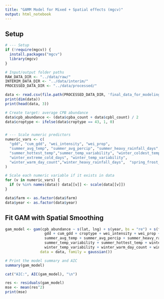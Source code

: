 ```yaml
---
title: "GAMM Model for Mixed + Spatial effects (mgcv)"
output: html_notebook
---
```


## Setup

```r
# --- Setup
if (!require(mgcv)) {
  install.packages("mgcv")
  library(mgcv)
}

# Input/output folder paths
RAW_DATA_DIR <- "../data/raw/"
INTERIM_DATA_DIR <- "../data/interim/"
PROCESSED_DATA_DIR <- "../data/processed/"
```

```r
data <- read.csv(file.path(PROCESSED_DATA_DIR, 'final_data_for_modeling.csv'))
print(dim(data))
print(head(data, 3))
```

```r
# Create target: average CPB abundance
data$cpb_abundance <- (data$cpba_count + data$cpbl_count) / 2
data$croptype <- ifelse(data$croptype == 43, 1, 0)


# --- Scale numeric predictors
numeric_vars <- c(
  "gdd", "cum_gdd", "wei_intensity", "wei_prop",
  "summer_avg_temp", "summer_avg_percip", "summer_heavy_rainfall_days",
  "summer_hottest_temp","summer_temp_variability", "winter_coldest_temp",
  "winter_extreme_cold_days", "winter_temp_variability",
  "winter_warm_day_count","winter_heavy_rainfall_days",  "spring_frost_free_days"
)

# Scale each numeric variable if it exists in data
for (v in numeric_vars) {
  if (v %in% names(data)) data[[v]] <- scale(data[[v]])
}

data$farm <- as.factor(data$farm)
data$year <- as.factor(data$year)

```

## Fit GAM with Spatial Smoothing

```r
gam_model <- gam(cpb_abundance ~ s(lat, lng) + s(year, bs = "re") + s(farm, bs = "re") +
                  gdd + cum_gdd + croptype + wei_intensity + wei_prop +
                  summer_avg_temp + summer_avg_percip + summer_heavy_rainfall_days +
                  summer_temp_variability + summer_hottest_temp + winter_coldest_temp + winter_extreme_cold_days +
                  winter_temp_variability + winter_warm_day_count + winter_heavy_rainfall_days + spring_frost_free_days,
                data = data, family = gaussian())

# Print the model summary and AIC
summary(gam_model)

```

```r
cat("AIC:", AIC(gam_model), "\n")

res <- residuals(gam_model)
mse <- mean(res^2)
print(mse)
```

